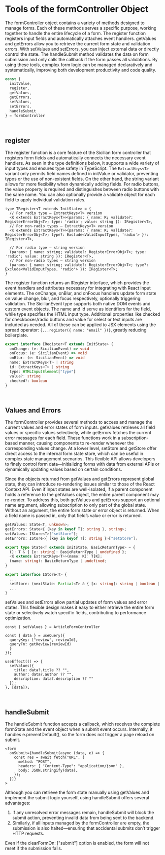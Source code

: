 # Tools of the formController Object

The formController object contains a variety of methods designed to manage forms. Each of these methods serves a specific purpose, working together to handle the entire lifecycle of a form. The register function registers input fields and automatically attaches event handlers. getValues and getErrors allow you to retrieve the current form state and validation errors. With setValues and setErrors, you can inject external data or directly control the state. The handleSubmit method validates the data on form submission and only calls the callback if the form passes all validations. By using these tools, complex form logic can be managed declaratively and systematically, improving both development productivity and code quality.
```ts
const {
  initValue,
  register,
  getValues,
  getErrors,
  setValues,
  setErrors,
  handleSubmit
} = formController
```

&nbsp;

## register

The register function is a core feature of the Sicilian form controller that registers form fields and automatically connects the necessary event handlers. As seen in the type definitions below, it supports a wide variety of input types and ensures type safety in TypeScript. The `ExtractKeys<T>` variant only permits field names defined in initValue or validator, preventing typos or the use of non-existent fields. On the other hand, the string variant allows for more flexibility when dynamically adding fields. For radio buttons, the value property is required and distinguishes between radio buttons with the same name. You can also optionally provide a validate object for each field to apply individual validation rules.
```tsx
type TRegister<T extends InitState> = {
  // For radio type – ExtractKeys<T> version
  <K extends ExtractKeys<T>>(params: { name: K; validate?: RegisterErrorObj<T>; type: 'radio'; value: string }): IRegister<T>,
  // For non-radio types – ExtractKeys<T> version
  <K extends ExtractKeys<T>>(params: { name: K; validate?: RegisterErrorObj<T>; type?: Exclude<ValidInputTypes, 'radio'> }): IRegister<T>,
  
  // For radio type – string version
  (params: { name: string; validate?: RegisterErrorObj<T>; type: 'radio'; value: string }): IRegister<T>,
  // For non-radio types – string version
  (params: { name: string; validate?: RegisterErrorObj<T>; type?: Exclude<ValidInputTypes, 'radio'> }): IRegister<T>;
}
```

The register function returns an IRegister interface, which provides the event handlers and attributes necessary for integrating with React input elements. The onChange, onBlur, and onFocus handlers update form state on value change, blur, and focus respectively, optionally triggering validation. The SicilianEvent type supports both native DOM events and custom event objects. The name and id serve as identifiers for the field, while type specifies the HTML input type. Additional properties like checked for checkboxes/radio buttons and value for select or text inputs are included as needed. All of these can be applied to JSX elements using the spread operator: `{...register({ name: "email" })}`, greatly reducing boilerplate.
```ts
export interface IRegister<T extends InitState> {
  onChange: (e: SicilianEvent) => void
  onFocus: (e: SicilianEvent) => void
  onBlur: (e: SicilianEvent) => void
  name: ExtractKeys<T> | string
  id: ExtractKeys<T> | string
  type: HTMLInputElement["type"]
  value?: string
  checked?: boolean
}
```

&nbsp;


## Values and Errors

The formController provides several methods to access and manage the current values and error states of form inputs. getValues retrieves all field values or specific values selectively, while getErrors fetches the current error messages for each field. These functions work in a subscription-based manner, causing components to re-render whenever the corresponding values change. At a lower level, setStore and getStore offer direct access to the internal form state store, which can be useful in complex state management scenarios. This flexible API allows developers to finely control form data—initializing forms with data from external APIs or dynamically updating values based on certain conditions.

Since the objects returned from getValues and getErrors represent global state, they can introduce re-rendering issues similar to those of the React Context API. Even if input states are well-isolated, if a parent component holds a reference to the getValues object, the entire parent component may re-render. To address this, both getValues and getErrors support an optional name argument, allowing subscription to only part of the global state. Without an argument, the entire form state or error object is returned. When a field name is passed in, only that field’s value or error is returned.
```ts
getValues: State<T, unknown>;
getErrors: State<{ [key in keyof T]: string }, string>;
setValues: IStore<T>["setStore"];
setErrors: IStore<{ [key in keyof T]: string }>["setStore"];
```

```ts
export type State<T extends InitState, BasicReturnType> = {
  (): T & { [x: string]: BasicReturnType | undefined };
  <K extends ExtractKeys<T>>(name: K): T[K];
  (name: string): BasicReturnType | undefined;
}

export interface IStore<T> {
  ...
  setStore: (nextState: Partial<T> & { [x: string]: string | boolean | FileList }) => void;
  ...
}
```

setValues and setErrors allow partial updates of form values and error states. This flexible design makes it easy to either retrieve the entire form state or selectively watch specific fields, contributing to performance optimization.

```tsx
const { setValues } = ArticleFormController

const { data } = useQuery({
  queryKey: ["review", reviewId],
  queryFn: getReview(reviewId)
  }
});

useEffect(() => {
  setValues({
    title: data?.title ?? "",
    author: data?.author ?? "",
    description: data?.description ?? ""
  });
}, [data]);
```

&nbsp;

## handleSubmit
The handleSubmit function accepts a callback, which receives the complete formState and the event object when a submit event occurs. Internally, it handles e.preventDefault(), so the form does not trigger a page reload on submit.

```tsx
<form
  onSubmit={handleSubmit(async (data, e) => {
    const res = await fetch("URL", {
      method: "POST",
      headers: { "Content-Type": "application/json" },
      body: JSON.stringify(data),
    });
  })}
>
```

Although you can retrieve the form state manually using getValues and implement the submit logic yourself, using handleSubmit offers several advantages:

1. If any unresolved error messages remain, handleSubmit will block the submit action, preventing invalid data from being sent to the backend.
2. Similarly, if all inputs managed by the formController are empty, the submission is also halted—ensuring that accidental submits don’t trigger HTTP requests.

Even if the clearFormOn: ["submit"] option is enabled, the form will not reset if the submission fails.